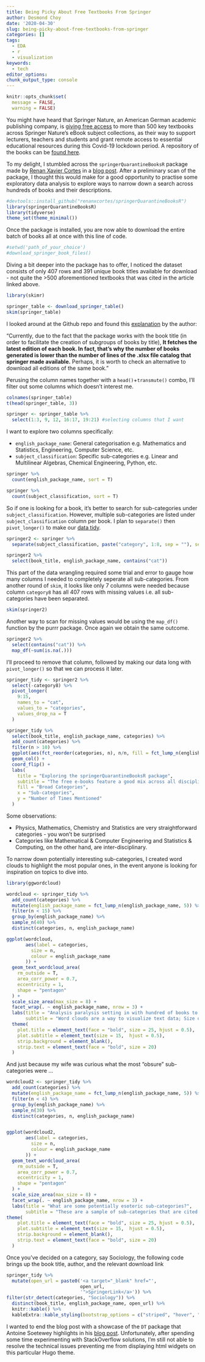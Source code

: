 ```yaml
---
title: Being Picky About Free Textbooks From Springer
author: Desmond Choy
date: '2020-04-30'
slug: being-picky-about-free-textbooks-from-springer
categories: []
tags:
  - EDA
  - r
  - visualization
keywords:
  - tech
editor_options: 
chunk_output_type: console
---
```


```r
knitr::opts_chunk$set(
  message = FALSE,
  warning = FALSE)
```

You might have heard that Springer Nature, an American German academic publishing company, is [giving free access](https://www.springernature.com/gp/librarians/news-events/all-news-articles/industry-news-initiatives/free-access-to-textbooks-for-institutions-affected-by-coronaviru/17855960) to more than 500 key textbooks across Springer Nature's eBook subject collections, as their way to support lecturers, teachers and students and grant remote access to essential educational resources during this Covid-19 lockdown period. A repository of the books can be [found here](https://link.springer.com/search/page/2?facet-content-type=%22Book%22&package=mat-covid19_textbooks&facet-language=%22En%22&sortOrder=newestFirst&showAll=true).  

To my delight, I stumbled across the `springerQuarantineBooksR` package made by [Renan Xavier Cortes](https://github.com/renanxcortes/springerQuarantineBooksR ) in a [blog post](https://www.statsandr.com/blog/a-package-to-download-free-springer-books-during-covid-19-quarantine/). After a preliminary scan of the package, I thought this would make for a good opportunity to practise some exploratory data analysis to explore ways to narrow down a search across hundreds of books and their descriptions.

```r
#devtools::install_github("renanxcortes/springerQuarantineBooksR")
library(springerQuarantineBooksR)
library(tidyverse)
theme_set(theme_minimal())
```

Once the package is installed, you are now able to download the entire batch of books all at once with this line of code.

```r
#setwd('path_of_your_choice')
#download_springer_book_files()
```

Diving a bit deeper into the package has to offer, I noticed the dataset consists of only 407 rows and 391 unique book titles available for download - not quite the >500 aforementioned textbooks that was cited in the article linked above.   

```r
library(skimr)

springer_table <- download_springer_table()
skim(springer_table)
```

I looked around at the Github repo and found this [explanation](https://github.com/renanxcortes/springerQuarantineBooksR/issues/5) by the author:  

"Currently, due to the fact that the package works with the book title (in order to facilitate the creation of subgroups of books by title), **It fetches the latest edition of each book. In fact, that's why the number of books generated is lower than the number of lines of the .xlsx file catalog that springer made available.** Perhaps, it is worth to check an alternative to download all editions of the same book."  

Perusing the column names together with a `head()`+`transmute()` combo, I'll filter out some columns which doesn't interest me.

```r
colnames(springer_table)
t(head(springer_table, 3))

springer <- springer_table %>% 
  select(1:3, 9, 12, 16:17, 19:21) #selecting columns that I want

```

I want to explore two columns specifically:  

* `english_package_name`: General categorisation e.g. Mathematics and Statistics, Engineering, Computer Science, etc.
* `subject_classification`: Specific sub-categories e.g. Linear and Multilinear Algebras, Chemical Engineering, Python, etc.

```r
springer %>% 
  count(english_package_name, sort = T)

springer %>% 
  count(subject_classification, sort = T)

```

So if one is looking for a book, it's better to search for sub-categories under `subject_classification`. However, multiple sub-categories are listed under `subject_classification` column per book. I plan to `separate()` then `pivot_longer()` to make our [data tidy](https://cran.r-project.org/web/packages/tidyr/vignettes/tidy-data.html).  

```r
springer2 <- springer %>%
  separate(subject_classification, paste("category", 1:8, sep = ""), sep = ";")

springer2 %>% 
  select(book_title, english_package_name, contains("cat"))
```

This part of the data wrangling required some trial and error to gauge how many columns I needed to completely seperate all sub-categories. From another round of `skim`, it looks like only 7 columns were needed because column `category8` has all 407 rows with missing values i.e. all sub-categories have been separated.

```r
skim(springer2)
```

Another way to scan for missing values would be using the `map_df()` function by the purrr package. Once again we obtain the same outcome.

```r
springer2 %>% 
  select(contains("cat")) %>% 
  map_df(~sum(is.na(.)))
```

I'll proceed to remove that column, followed by making our data long with `pivot_longer()` so that we can process it later.

```r
springer_tidy <- springer2 %>%
  select(-category8) %>%
  pivot_longer(
    9:15,
    names_to = "cat",
    values_to = "categories",
    values_drop_na = T
  )

springer_tidy %>% 
  select(book_title, english_package_name, categories) %>% 
  add_count(categories) %>%
  filter(n > 10) %>% 
  ggplot(aes(fct_reorder(categories, n), n/n, fill = fct_lump_n(english_package_name, 10))) +
  geom_col() +
  coord_flip() +
  labs(
    title = "Exploring the springerQuarantineBooksR package",
    subtitle = "The free e-books feature a good mix across all disciplines",
    fill = "Broad Categories",
    x = "Sub-categories",
    y = "Number of Times Mentioned"
  )

```

Some observations:

* Physics, Mathematics, Chemistry and Statistics are very straightforward categories - you won't be surprised
* Categories like Mathematical & Computer Engineering and Statistics & Computing, on the other hand, are inter-disciplinary. 

To narrow down potentially interesting sub-categories, I created word clouds to highlight the most popular ones, in the event anyone is looking for  inspiration on topics to dive into.

```r
library(ggwordcloud)

wordcloud <- springer_tidy %>%
  add_count(categories) %>%
  mutate(english_package_name = fct_lump_n(english_package_name, 5)) %>%
  filter(n < 15) %>% 
  group_by(english_package_name) %>%
  sample_n(40) %>%
  distinct(categories, n, english_package_name)

ggplot(wordcloud,
       aes(label = categories,
         size = n,
         colour = english_package_name
       )) +
  geom_text_wordcloud_area(
    rm_outside = T,
    area_corr_power = 0.7,
    eccentricity = 1,
    shape = "pentagon"
  ) +
  scale_size_area(max_size = 8) +
  facet_wrap(. ~ english_package_name, nrow = 3) +
  labs(title = "Analysis paralysis setting in with hundred of books to choose from?",
       subtitle = "Word clouds are a way to visualize text data; Size of the word is an indication of its popularity in each category") +
  theme(
    plot.title = element_text(face = "bold", size = 25, hjust = 0.5),
    plot.subtitle = element_text(size = 15,  hjust = 0.5),
    strip.background = element_blank(),
    strip.text = element_text(face = "bold", size = 20)
  )

```

And just because my wife was curious what the most "obsure" sub-categories were ...

```r
wordcloud2 <- springer_tidy %>%
  add_count(categories) %>%
  mutate(english_package_name = fct_lump_n(english_package_name, 5)) %>%
  filter(n < 4) %>% 
  group_by(english_package_name) %>%
  sample_n(30) %>%
  distinct(categories, n, english_package_name)


ggplot(wordcloud2,
       aes(label = categories,
         size = n,
         colour = english_package_name
       )) +
  geom_text_wordcloud_area(
    rm_outside = T,
    area_corr_power = 0.7,
    eccentricity = 1,
    shape = "pentagon"
  ) +
  scale_size_area(max_size = 8) +
  facet_wrap(. ~ english_package_name, nrow = 3) +
  labs(title = "What are some potentially esoteric sub-categories?",
       subtitle = "These are a sample of sub-categories that are cited three times or less.") +
theme(
    plot.title = element_text(face = "bold", size = 25, hjust = 0.5),
    plot.subtitle = element_text(size = 15,  hjust = 0.5),
    strip.background = element_blank(),
    strip.text = element_text(face = "bold", size = 20)
  )
```

Once you've decided on a category, say Sociology, the following code brings up the book title, author, and the relevant download link

```r
springer_tidy %>%
  mutate(open_url = paste0('<a target="_blank" href="',
                           open_url,
                           '">SpringerLink</a>')) %>% 
filter(str_detect(categories, "Sociology")) %>%
  distinct(book_title, english_package_name, open_url) %>% 
  knitr::kable() %>% 
  kableExtra::kable_styling(bootstrap_options = c("striped", "hover", "condensed"))

```

I wanted to end the blog post with a showcase of the `DT` package that Antoine Soetewey highlights in his [blog post](https://www.statsandr.com/blog/a-package-to-download-free-springer-books-during-covid-19-quarantine/). Unfortunately, after spending some time experimenting with StackOverflow solutions, I'm still not able to resolve the technical issues preventing me from displaying html widgets on this particular Hugo theme.

